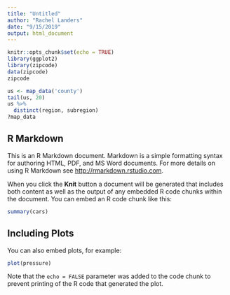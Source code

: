 ```yaml
---
title: "Untitled"
author: "Rachel Landers"
date: "9/15/2019"
output: html_document
---
```


```r
knitr::opts_chunk$set(echo = TRUE)
library(ggplot2)
library(zipcode)
data(zipcode)
zipcode
```
```r
us <- map_data('county')
tail(us, 20)
us %>%  
  distinct(region, subregion)
?map_data
```

## R Markdown

This is an R Markdown document. Markdown is a simple formatting syntax for authoring HTML, PDF, and MS Word documents. For more details on using R Markdown see <http://rmarkdown.rstudio.com>.

When you click the **Knit** button a document will be generated that includes both content as well as the output of any embedded R code chunks within the document. You can embed an R code chunk like this:

```r
summary(cars)
```

## Including Plots

You can also embed plots, for example:

```r
plot(pressure)
```

Note that the `echo = FALSE` parameter was added to the code chunk to prevent printing of the R code that generated the plot.
